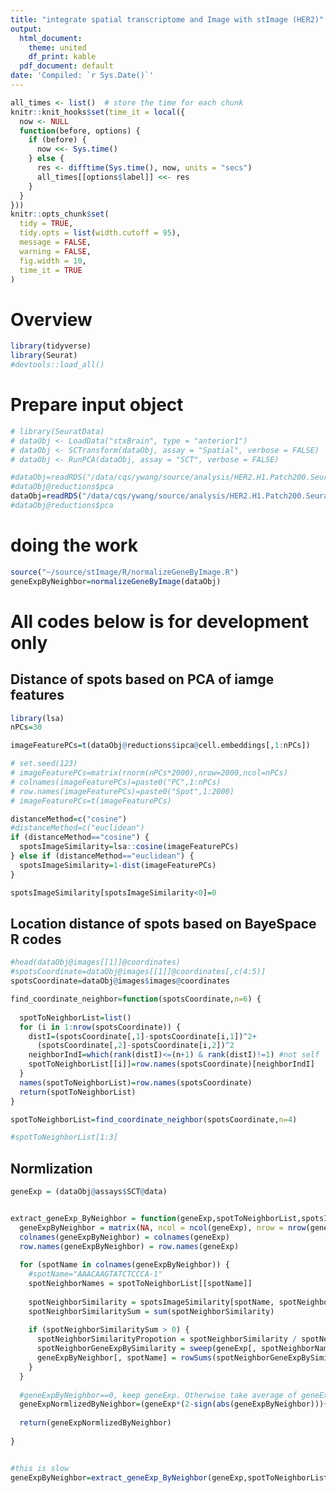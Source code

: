 ```yaml
---
title: "integrate spatial transcriptome and Image with stImage (HER2)"
output:
  html_document:
    theme: united
    df_print: kable
  pdf_document: default
date: 'Compiled: `r Sys.Date()`'
---
```


```r
all_times <- list()  # store the time for each chunk
knitr::knit_hooks$set(time_it = local({
  now <- NULL
  function(before, options) {
    if (before) {
      now <<- Sys.time()
    } else {
      res <- difftime(Sys.time(), now, units = "secs")
      all_times[[options$label]] <<- res
    }
  }
}))
knitr::opts_chunk$set(
  tidy = TRUE,
  tidy.opts = list(width.cutoff = 95),
  message = FALSE,
  warning = FALSE,
  fig.width = 10,
  time_it = TRUE
)
```


# Overview

```r

library(tidyverse)
library(Seurat)
#devtools::load_all()

```


# Prepare input object

```r

# library(SeuratData)
# dataObj <- LoadData("stxBrain", type = "anterior1")
# dataObj <- SCTransform(dataObj, assay = "Spatial", verbose = FALSE)
# dataObj <- RunPCA(dataObj, assay = "SCT", verbose = FALSE)

#dataObj=readRDS("/data/cqs/ywang/source/analysis/HER2.H1.Patch200.SeuratObj.rds.processed.rds")
#dataObj@reductions$pca
dataObj=readRDS("/data/cqs/ywang/source/analysis/HER2.H1.Patch200.SeuratObj.rds.processed.rds")
#dataObj@reductions$pca

```


# doing the work

```r

source("~/source/stImage/R/normalizeGeneByImage.R")
geneExpByNeighbor=normalizeGeneByImage(dataObj)

```









# All codes below is for development only

## Distance of spots based on PCA of iamge features

```r



library(lsa)
nPCs=30

imageFeaturePCs=t(dataObj@reductions$ipca@cell.embeddings[,1:nPCs])

# set.seed(123)
# imageFeaturePCs=matrix(rnorm(nPCs*2000),nrow=2000,ncol=nPCs)
# colnames(imageFeaturePCs)=paste0("PC",1:nPCs)
# row.names(imageFeaturePCs)=paste0("Spot",1:2000)
# imageFeaturePCs=t(imageFeaturePCs)

distanceMethod=c("cosine")
#distanceMethod=c("euclidean")
if (distanceMethod=="cosine") {
  spotsImageSimilarity=lsa::cosine(imageFeaturePCs)
} else if (distanceMethod=="euclidean") {
  spotsImageSimilarity=1-dist(imageFeaturePCs)
}

spotsImageSimilarity[spotsImageSimilarity<0]=0

```


## Location distance of spots based on BayeSpace R codes

```r

#head(dataObj@images[[1]]@coordinates)
#spotsCoordinate=dataObj@images[[1]]@coordinates[,c(4:5)]
spotsCoordinate=dataObj@images$images@coordinates

find_coordinate_neighbor=function(spotsCoordinate,n=6) {
  
  spotToNeighborList=list()
  for (i in 1:nrow(spotsCoordinate)) {
    distI=(spotsCoordinate[,1]-spotsCoordinate[i,1])^2+
      (spotsCoordinate[,2]-spotsCoordinate[i,2])^2
    neighborIndI=which(rank(distI)<=(n+1) & rank(distI)!=1) #not self
    spotToNeighborList[[i]]=row.names(spotsCoordinate)[neighborIndI]
  }
  names(spotToNeighborList)=row.names(spotsCoordinate)
  return(spotToNeighborList)
}

spotToNeighborList=find_coordinate_neighbor(spotsCoordinate,n=4)

#spotToNeighborList[1:3]

```


## Normlization

```r

geneExp = (dataObj@assays$SCT@data)


extract_geneExp_ByNeighbor = function(geneExp,spotToNeighborList,spotsImageSimilarity) {
  geneExpByNeighbor = matrix(NA, ncol = ncol(geneExp), nrow = nrow(geneExp))
  colnames(geneExpByNeighbor) = colnames(geneExp)
  row.names(geneExpByNeighbor) = row.names(geneExp)
  
  for (spotName in colnames(geneExpByNeighbor)) {
    #spotName="AAACAAGTATCTCCCA-1"
    spotNeighborNames = spotToNeighborList[[spotName]]
    
    spotNeighborSimilarity = spotsImageSimilarity[spotName, spotNeighborNames]
    spotNeighborSimilaritySum = sum(spotNeighborSimilarity)
    
    if (spotNeighborSimilaritySum > 0) {
      spotNeighborSimilarityPropotion = spotNeighborSimilarity / spotNeighborSimilaritySum
      spotNeighborGeneExpBySimilarity = sweep(geneExp[, spotNeighborNames], 2, spotNeighborSimilarityPropotion, "*")
      geneExpByNeighbor[, spotName] = rowSums(spotNeighborGeneExpBySimilarity)
    }
  }
  
  #geneExpByNeighbor==0, keep geneExp. Otherwise take average of geneExp and geneExpByNeighbor
  geneExpNormlizedByNeighbor=(geneExp*(2-sign(abs(geneExpByNeighbor)))+geneExpByNeighbor)/2
  
  return(geneExpNormlizedByNeighbor)
  
}


#this is slow
geneExpByNeighbor=extract_geneExp_ByNeighbor(geneExp,spotToNeighborList,spotsImageSimilarity)




```









